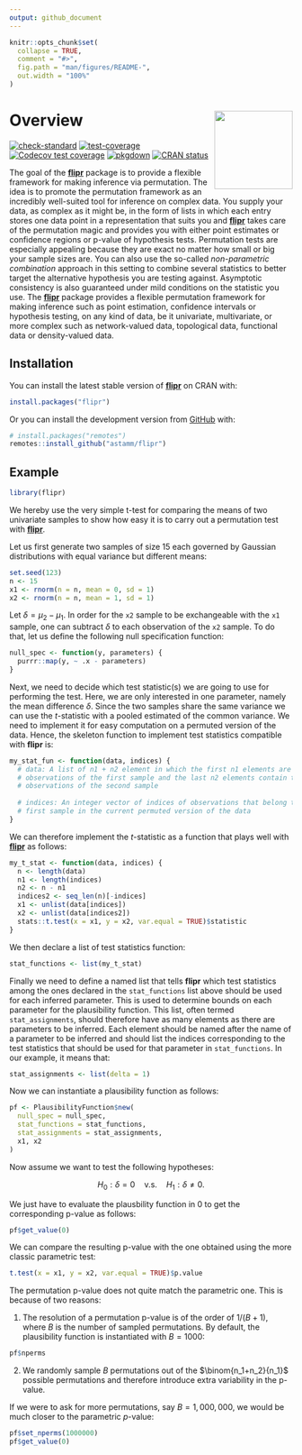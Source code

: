 ```yaml
---
output: github_document
---
```


<!-- README.md is generated from README.Rmd. Please edit that file -->

```r
knitr::opts_chunk$set(
  collapse = TRUE,
  comment = "#>",
  fig.path = "man/figures/README-",
  out.width = "100%"
)
```

# Overview <a href='https://astamm.github.io/flipr/'><img src='man/figures/logo.png' align="right" height="139" /></a>

<!-- badges: start -->
[![check-standard](https://github.com/astamm/flipr/workflows/R-CMD-check/badge.svg)](https://github.com/astamm/flipr/actions)
[![test-coverage](https://github.com/astamm/flipr/workflows/test-coverage/badge.svg)](https://github.com/astamm/flipr/actions)
[![Codecov test coverage](https://codecov.io/gh/astamm/flipr/branch/master/graph/badge.svg)](https://codecov.io/gh/astamm/flipr?branch=master)
[![pkgdown](https://github.com/astamm/flipr/workflows/pkgdown/badge.svg)](https://github.com/astamm/flipr/actions)
[![CRAN status](https://www.r-pkg.org/badges/version/flipr)](https://CRAN.R-project.org/package=flipr)
<!-- badges: end -->

The goal of the [**flipr**](https://astamm.github.io/flipr/) package is to
provide a flexible framework for making inference via permutation. The idea is
to promote the permutation framework as an incredibly well-suited tool for
inference on complex data. You supply your data, as complex as it might be, in
the form of lists in which each entry stores one data point in a representation
that suits you and [**flipr**](https://astamm.github.io/flipr/) takes care of
the permutation magic and provides you with either point estimates or confidence
regions or p-value of hypothesis tests. Permutation tests are especially
appealing because they are exact no matter how small or big your sample sizes
are. You can also use the so-called *non-parametric combination* approach in
this setting to combine several statistics to better target the alternative
hypothesis you are testing against. Asymptotic consistency is also guaranteed
under mild conditions on the statistic you use. The
[**flipr**](https://astamm.github.io/flipr/) package provides a flexible
permutation framework for making inference such as point estimation, confidence
intervals or hypothesis testing, on any kind of data, be it univariate,
multivariate, or more complex such as network-valued data, topological data,
functional data or density-valued data.

## Installation

You can install the latest stable version of
[**flipr**](https://astamm.github.io/flipr/) on CRAN with:
``` r
install.packages("flipr")
```

Or you can install the development version from [GitHub](https://github.com/) with:

``` r
# install.packages("remotes")
remotes::install_github("astamm/flipr")
```
## Example

```r
library(flipr)
```

We hereby use the very simple t-test for comparing the means of two univariate
samples to show how easy it is to carry out a permutation test with
[**flipr**](https://astamm.github.io/flipr/).

Let us first generate two samples of size $15$ each governed by Gaussian distributions with equal variance but different means:
```r
set.seed(123)
n <- 15
x1 <- rnorm(n = n, mean = 0, sd = 1)
x2 <- rnorm(n = n, mean = 1, sd = 1)
```

Let $\delta = \mu_2 - \mu_1$. In order for the `x2` sample to be exchangeable with the `x1` sample, one can subtract $\delta$ to each observation of the `x2` sample. To do that, let us define the following null specification function:

```r
null_spec <- function(y, parameters) {
  purrr::map(y, ~ .x - parameters)
}
```

Next, we need to decide which test statistic(s) we are going to use for performing the test. Here, we are only interested in one parameter, namely the mean difference $\delta$. Since the two samples share the same variance we can use the $t$-statistic with a pooled estimated of the common variance. We need to implement it for easy computation on a permuted version of the data. Hence, the skeleton function to implement test statistics compatible with **flipr** is:
```r
my_stat_fun <- function(data, indices) {
  # data: A list of n1 + n2 element in which the first n1 elements are the
  # observations of the first sample and the last n2 elements contain the
  # observations of the second sample
  
  # indices: An integer vector of indices of observations that belong to the
  # first sample in the current permuted version of the data
}
```

We can therefore implement the $t$-statistic as a function that plays well with
[**flipr**](https://astamm.github.io/flipr/) as follows:
```r
my_t_stat <- function(data, indices) {
  n <- length(data)
  n1 <- length(indices)
  n2 <- n - n1
  indices2 <- seq_len(n)[-indices]
  x1 <- unlist(data[indices])
  x2 <- unlist(data[indices2])
  stats::t.test(x = x1, y = x2, var.equal = TRUE)$statistic
}
```

We then declare a list of test statistics function:
```r
stat_functions <- list(my_t_stat)
```

Finally we need to define a named list that tells **flipr** which test statistics among the ones declared in the `stat_functions` list above should be used for each inferred parameter. This is used to determine bounds on each parameter for the plausibility function. This list, often termed `stat_assignments`, should therefore have as many elements as there are parameters to be inferred. Each element should be named after the name of a parameter to be inferred and should list the indices corresponding to the test statistics that should be used for that parameter in `stat_functions`. In our example, it means that:

```r
stat_assignments <- list(delta = 1)
```

Now we can instantiate a plausibility function as follows:
```r
pf <- PlausibilityFunction$new(
  null_spec = null_spec,
  stat_functions = stat_functions,
  stat_assignments = stat_assignments,
  x1, x2
)
```

Now assume we want to test the following hypotheses:

$$ H_0: \delta = 0 \quad \mbox{v.s.} \quad H_1: \delta \ne 0. $$

We just have to evaluate the plausbility function in $0$ to get the corresponding p-value as follows:
```r
pf$get_value(0)
```

We can compare the resulting p-value with the one obtained using the more classic parametric test:
```r
t.test(x = x1, y = x2, var.equal = TRUE)$p.value
```

The permutation p-value does not quite match the parametric one. This is because of two reasons:

1. The resolution of a permutation p-value is of the order of $1/(B+1)$, where $B$ is the number of sampled permutations. By default, the plausibility function is instantiated with $B = 1000$:
```r
pf$nperms
```
2. We randomly sample $B$ permutations out of the $\binom{n_1+n_2}{n_1}$ possible permutations and therefore introduce extra variability in the p-value.

If we were to ask for more permutations, say $B = 1,000,000$, we would be much closer to the parametric $p$-value:
```r
pf$set_nperms(1000000)
pf$get_value(0)
```
